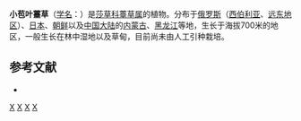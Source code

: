 {{Speciesbox 
| genus = Carex
| species = subebracteata
| authority = (Kükenth.) Ohwi
| synonyms = 
* Carex umbrosa var. stolonifera
* Carex umbrosa var. rostrata
* Carex sabynensis var. rostrata
* Carex praestabilis Ohwi
* Carex pisiformis var. subebracteata
* Carex pediformis var. rostrata
}}
'''小苞叶薹草'''（[[学名|学名]]：{{lang|la|''Carex subebracteata''}}）是[[莎草科|莎草科]][[薹草属|薹草属]]的植物。分布于[[俄罗斯|俄罗斯]]（[[西伯利亚|西伯利亚]]、[[远东地区|远东地区]]）、[[日本|日本]]、[[朝鲜|朝鲜]]以及[[中国大陆|中国大陆]]的[[内蒙古|内蒙古]]、[[黑龙江|黑龙江]]等地，生长于海拔700米的地区，一般生长在林中湿地以及草甸，目前尚未由人工引种栽培。

== 参考文献 ==
<div class="references-small">
* {{cite web| url =http://www.bioinfo.cn/db05/KmzwSpecies.php?action=view&id=7324| title =小苞叶薹草| work =《中国高等植物数据库全库》| publisher =中国科学院微生物研究所| author =昆明植物研究所| accessdate =2009-02-24| deadurl =yes| archiveurl =https://web.archive.org/web/20160305015759/http://www.bioinfo.cn/db05/KmzwSpecies.php?action=view&id=7324| archivedate =2016-03-05}}
</div>
{{Taxonbar|from=Q10960342}}

{{DEFAULTSORT:Carex subebracteata}}
[[Category:薹草属|X]]
[[Category:内蒙古植物|X]]
[[Category:黑龙江植物|X]]
[[Category:俄羅斯植物|X]]